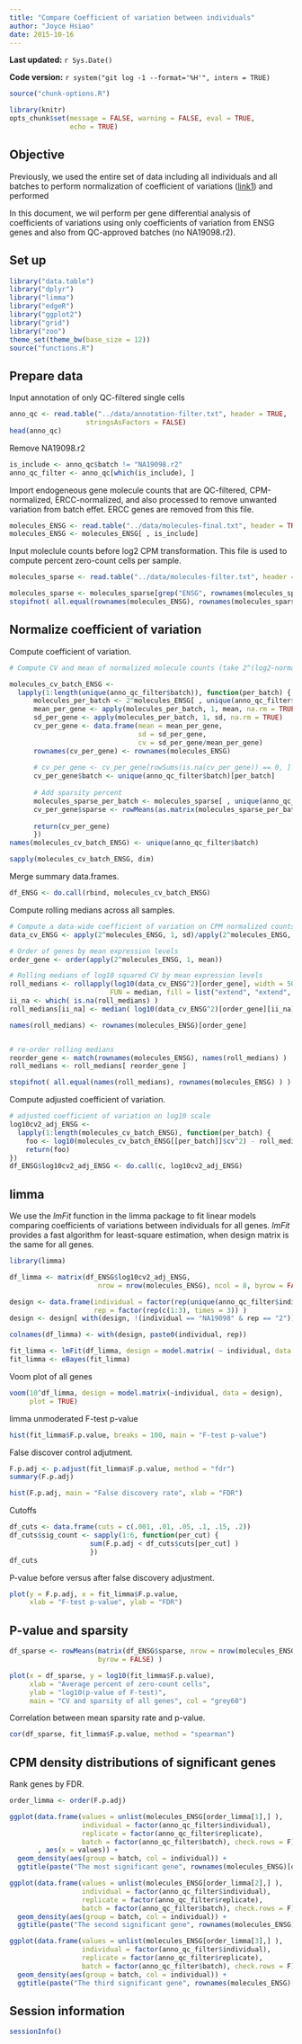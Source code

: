 ```yaml
---
title: "Compare Coefficient of variation between individuals"
author: "Joyce Hsiao"
date: 2015-10-16
---
```


**Last updated:** `r Sys.Date()`

**Code version:** `r system("git log -1 --format='%H'", intern = TRUE)`

```r
source("chunk-options.R")

library(knitr)
opts_chunk$set(message = FALSE, warning = FALSE, eval = TRUE, 
               echo = TRUE)
```


## Objective

Previously, we used the entire set of data including all individuals and all batches to perform normalization of coefficient of variations ([link1]) and performed 

In this document, we wil perform per gene differential analysis of coefficients of variations using only coefficients of variation from ENSG genes and also from QC-approved batches (no NA19098.r2).

[link1]: http://jdblischak.github.io/singleCellSeq/analysis/cv-adjusted.html


## Set up

```r
library("data.table")
library("dplyr")
library("limma")
library("edgeR")
library("ggplot2")
library("grid")
library("zoo")
theme_set(theme_bw(base_size = 12))
source("functions.R")
```



## Prepare data

Input annotation of only QC-filtered single cells

```r
anno_qc <- read.table("../data/annotation-filter.txt", header = TRUE,
                   stringsAsFactors = FALSE)
head(anno_qc)
```

Remove NA19098.r2

```r
is_include <- anno_qc$batch != "NA19098.r2"
anno_qc_filter <- anno_qc[which(is_include), ]
```

Import endogeneous gene molecule counts that are QC-filtered, CPM-normalized, ERCC-normalized, and also processed to remove unwanted variation from batch effet. ERCC genes are removed from this file.

```r
molecules_ENSG <- read.table("../data/molecules-final.txt", header = TRUE, stringsAsFactors = FALSE)
molecules_ENSG <- molecules_ENSG[ , is_include]
```

Input moleclule counts before log2 CPM transformation. This file is used to compute percent zero-count cells per sample.

```r
molecules_sparse <- read.table("../data/molecules-filter.txt", header = TRUE, stringsAsFactors = FALSE)

molecules_sparse <- molecules_sparse[grep("ENSG", rownames(molecules_sparse)), ]
stopifnot( all.equal(rownames(molecules_ENSG), rownames(molecules_sparse)) )
```



## Normalize coefficient of variation

Compute coefficient of variation.

```r
# Compute CV and mean of normalized molecule counts (take 2^(log2-normalized count))

molecules_cv_batch_ENSG <- 
  lapply(1:length(unique(anno_qc_filter$batch)), function(per_batch) {
      molecules_per_batch <- 2^molecules_ENSG[ , unique(anno_qc_filter$batch) == unique(anno_qc_filter$batch)[per_batch] ]
      mean_per_gene <- apply(molecules_per_batch, 1, mean, na.rm = TRUE)
      sd_per_gene <- apply(molecules_per_batch, 1, sd, na.rm = TRUE)
      cv_per_gene <- data.frame(mean = mean_per_gene,
                                sd = sd_per_gene,
                                cv = sd_per_gene/mean_per_gene)
      rownames(cv_per_gene) <- rownames(molecules_ENSG)
  
      # cv_per_gene <- cv_per_gene[rowSums(is.na(cv_per_gene)) == 0, ]
      cv_per_gene$batch <- unique(anno_qc_filter$batch)[per_batch]
      
      # Add sparsity percent
      molecules_sparse_per_batch <- molecules_sparse[ , unique(anno_qc_filter$batch) == unique(anno_qc_filter$batch)[per_batch]]
      cv_per_gene$sparse <- rowMeans(as.matrix(molecules_sparse_per_batch) == 0)
        
      return(cv_per_gene)
      }) 
names(molecules_cv_batch_ENSG) <- unique(anno_qc_filter$batch)

sapply(molecules_cv_batch_ENSG, dim)
```


Merge summary data.frames.

```r
df_ENSG <- do.call(rbind, molecules_cv_batch_ENSG)
```

Compute rolling medians across all samples.

```r
# Compute a data-wide coefficient of variation on CPM normalized counts.
data_cv_ENSG <- apply(2^molecules_ENSG, 1, sd)/apply(2^molecules_ENSG, 1, mean)

# Order of genes by mean expression levels
order_gene <- order(apply(2^molecules_ENSG, 1, mean))

# Rolling medians of log10 squared CV by mean expression levels
roll_medians <- rollapply(log10(data_cv_ENSG^2)[order_gene], width = 50, by = 25,
                         FUN = median, fill = list("extend", "extend", "NA") )
ii_na <- which( is.na(roll_medians) )
roll_medians[ii_na] <- median( log10(data_cv_ENSG^2)[order_gene][ii_na] )

names(roll_medians) <- rownames(molecules_ENSG)[order_gene]


# re-order rolling medians
reorder_gene <- match(rownames(molecules_ENSG), names(roll_medians) )
roll_medians <- roll_medians[ reorder_gene ]

stopifnot( all.equal(names(roll_medians), rownames(molecules_ENSG) ) )
```


Compute adjusted coefficient of variation.

```r
# adjusted coefficient of variation on log10 scale
log10cv2_adj_ENSG <- 
  lapply(1:length(molecules_cv_batch_ENSG), function(per_batch) {
    foo <- log10(molecules_cv_batch_ENSG[[per_batch]]$cv^2) - roll_medians
    return(foo)
})
df_ENSG$log10cv2_adj_ENSG <- do.call(c, log10cv2_adj_ENSG)
```




## limma

We use the *lmFit* function in the limma package to fit linear models comparing coefficients of variations between individuals for all genes. *lmFit* provides a fast algorithm for least-square estimation, when design matrix is the same for all genes.


```r
library(limma)

df_limma <- matrix(df_ENSG$log10cv2_adj_ENSG, 
                      nrow = nrow(molecules_ENSG), ncol = 8, byrow = FALSE)

design <- data.frame(individual = factor(rep(unique(anno_qc_filter$individual), each = 3) ),
                     rep = factor(rep(c(1:3), times = 3)) )
design <- design[ with(design, !(individual == "NA19098" & rep == "2")), ]

colnames(df_limma) <- with(design, paste0(individual, rep))

fit_limma <- lmFit(df_limma, design = model.matrix( ~ individual, data = design))                      
fit_limma <- eBayes(fit_limma)
```

Voom plot of all genes

```r
voom(10^df_limma, design = model.matrix(~individual, data = design),
     plot = TRUE)
```


limma unmoderated F-test p-value

```r
hist(fit_limma$F.p.value, breaks = 100, main = "F-test p-value")
```


False discover control adjutment.

```r
F.p.adj <- p.adjust(fit_limma$F.p.value, method = "fdr")
summary(F.p.adj)

hist(F.p.adj, main = "False discovery rate", xlab = "FDR")
```

Cutoffs

```r
df_cuts <- data.frame(cuts = c(.001, .01, .05, .1, .15, .2))
df_cuts$sig_count <- sapply(1:6, function(per_cut) {
                    sum(F.p.adj < df_cuts$cuts[per_cut] )
                    })
df_cuts
```

P-value before versus after false discovery adjustment.

```r
plot(y = F.p.adj, x = fit_limma$F.p.value,
     xlab = "F-test p-value", ylab = "FDR")
```


## P-value and sparsity

```r
df_sparse <- rowMeans(matrix(df_ENSG$sparse, nrow = nrow(molecules_ENSG), ncol = 8,
                      byrow = FALSE) )

plot(x = df_sparse, y = log10(fit_limma$F.p.value),
     xlab = "Average percent of zero-count cells",
     ylab = "log10(p-value of F-test)",
     main = "CV and sparsity of all genes", col = "grey60")
```

Correlation between mean sparsity rate and p-value.

```r
cor(df_sparse, fit_limma$F.p.value, method = "spearman")
```


## CPM density distributions of significant genes

Rank genes by FDR.

```r
order_limma <- order(F.p.adj)

ggplot(data.frame(values = unlist(molecules_ENSG[order_limma[1],] ),
                  individual = factor(anno_qc_filter$individual),
                  replicate = factor(anno_qc_filter$replicate),
                  batch = factor(anno_qc_filter$batch), check.rows = F)
       , aes(x = values)) + 
  geom_density(aes(group = batch, col = individual)) +
  ggtitle(paste("The most significant gene", rownames(molecules_ENSG)[order_limma[1]]) )

ggplot(data.frame(values = unlist(molecules_ENSG[order_limma[2],] ),
                  individual = factor(anno_qc_filter$individual),
                  replicate = factor(anno_qc_filter$replicate),
                  batch = factor(anno_qc_filter$batch), check.rows = F), aes(x = values)) + 
  geom_density(aes(group = batch, col = individual)) +
  ggtitle(paste("The second significant gene", rownames(molecules_ENSG)[order_limma[2]]) )

ggplot(data.frame(values = unlist(molecules_ENSG[order_limma[3],] ),
                  individual = factor(anno_qc_filter$individual),
                  replicate = factor(anno_qc_filter$replicate),
                  batch = factor(anno_qc_filter$batch), check.rows = F), aes(x = values)) + 
  geom_density(aes(group = batch, col = individual)) +
  ggtitle(paste("The third significant gene", rownames(molecules_ENSG)[order_limma[3]]) )
```






## Session information

```r
sessionInfo()
```
